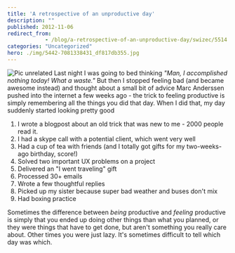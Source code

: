 ```yaml
---
title: 'A retrospective of an unproductive day'
description: ""
published: 2012-11-06
redirect_from: 
            - /blog/a-retrospective-of-an-unproductive-day/swizec/5514
categories: "Uncategorized"
hero: ./img/5442-7081338431_df817db355.jpg
---
```

![Pic unrelated](./img/5442-7081338431_df817db355.jpg "Pic unrelated") Last night I was going to bed thinking _&quot;Man, I accomplished nothing today! What a waste.&quot;_ But then I stopped feeling bad (and became awesome instead) and thought about a small bit of advice Marc Anderssen pushed into the internet a few weeks ago - the trick to feeling productive is simply remembering all the things you did that day. When I did that, my day suddenly started looking pretty good

1. I wrote a blogpost about an old trick that was new to me - 2000 people read it.
2. I had a skype call with a potential client, which went very well
3. Had a cup of tea with friends (and I totally got gifts for my two-weeks-ago birthday, score!)
4. Solved two important UX problems on a project
5. Delivered an &quot;I went traveling&quot; gift
6. Processed 30+ emails
7. Wrote a few thoughtful replies
8. Picked up my sister because super bad weather and buses don&#x27;t mix
9. Had boxing practice

Sometimes the difference between _being_ productive and _feeling_ productive is simply that you ended up doing other things than what you planned, or they were things that have to get done, but aren&#x27;t something you really care about. Other times you were just lazy. It&#x27;s sometimes difficult to tell which day was which.